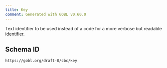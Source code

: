 ```yaml
---
title: Key
comment: Generated with GOBL v0.60.0
---
```


Text identifier to be used instead of a code for a more verbose but readable identifier.

## Schema ID

`https://gobl.org/draft-0/cbc/key`

